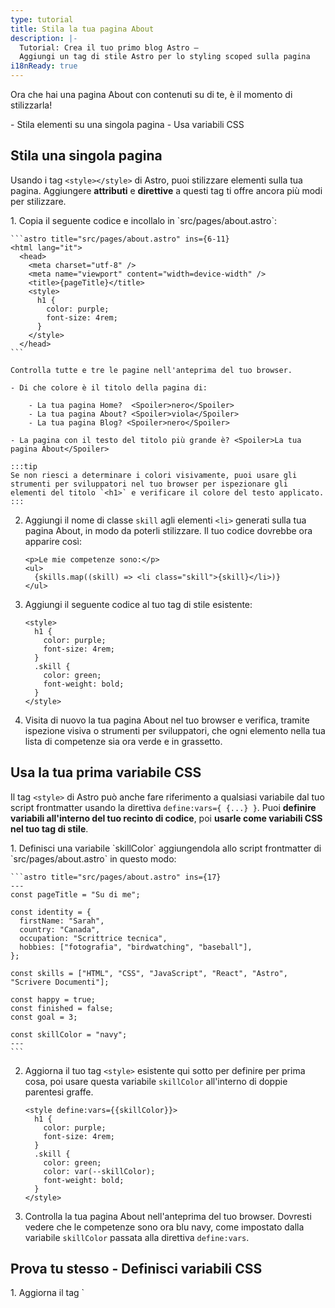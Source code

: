 ```yaml
---
type: tutorial
title: Stila la tua pagina About
description: |-
  Tutorial: Crea il tuo primo blog Astro —
  Aggiungi un tag di stile Astro per lo styling scoped sulla pagina
i18nReady: true
---
```


Ora che hai una pagina About con contenuti su di te, è il momento di stilizzarla!

<PreCheck>
  - Stila elementi su una singola pagina
  - Usa variabili CSS
</PreCheck>


## Stila una singola pagina

Usando i tag `<style></style>` di Astro, puoi stilizzare elementi sulla tua pagina. Aggiungere **attributi** e **direttive** a questi tag ti offre ancora più modi per stilizzare.

<Steps>
1. Copia il seguente codice e incollalo in `src/pages/about.astro`:

    ```astro title="src/pages/about.astro" ins={6-11}
    <html lang="it">
      <head>
        <meta charset="utf-8" />
        <meta name="viewport" content="width=device-width" />
        <title>{pageTitle}</title>
        <style>
          h1 {
            color: purple;
            font-size: 4rem;
          }
        </style>
      </head>
    ```

    Controlla tutte e tre le pagine nell'anteprima del tuo browser.

    - Di che colore è il titolo della pagina di:

        - La tua pagina Home?  <Spoiler>nero</Spoiler>
        - La tua pagina About? <Spoiler>viola</Spoiler>
        - La tua pagina Blog? <Spoiler>nero</Spoiler>

    - La pagina con il testo del titolo più grande è? <Spoiler>La tua pagina About</Spoiler>

    :::tip
    Se non riesci a determinare i colori visivamente, puoi usare gli strumenti per sviluppatori nel tuo browser per ispezionare gli elementi del titolo `<h1>` e verificare il colore del testo applicato.
    :::

2. Aggiungi il nome di classe `skill` agli elementi `<li>` generati sulla tua pagina About, in modo da poterli stilizzare. Il tuo codice dovrebbe ora apparire così:

    ```astro title="src/pages/about.astro" 'class="skill"'
    <p>Le mie competenze sono:</p>
    <ul>
      {skills.map((skill) => <li class="skill">{skill}</li>)}
    </ul>
    ```

3. Aggiungi il seguente codice al tuo tag di stile esistente:

    ```astro title="src/pages/about.astro" ins={6-9}
    <style>
      h1 {
        color: purple;
        font-size: 4rem;
      }
      .skill {
        color: green;
        font-weight: bold;
      }
    </style>
    ```




  4. Visita di nuovo la tua pagina About nel tuo browser e verifica, tramite ispezione visiva o strumenti per sviluppatori, che ogni elemento nella tua lista di competenze sia ora verde e in grassetto.
</Steps>

## Usa la tua prima variabile CSS
Il tag `<style>` di Astro può anche fare riferimento a qualsiasi variabile dal tuo script frontmatter usando la direttiva `define:vars={ {...} }`. Puoi **definire variabili all'interno del tuo recinto di codice**, poi **usarle come variabili CSS nel tuo tag di stile**.

<Steps>
1. Definisci una variabile `skillColor` aggiungendola allo script frontmatter di `src/pages/about.astro` in questo modo:

    ```astro title="src/pages/about.astro" ins={17}
    ---
    const pageTitle = "Su di me";

    const identity = {
      firstName: "Sarah",
      country: "Canada",
      occupation: "Scrittrice tecnica",
      hobbies: ["fotografia", "birdwatching", "baseball"],
    };

    const skills = ["HTML", "CSS", "JavaScript", "React", "Astro", "Scrivere Documenti"];

    const happy = true;
    const finished = false;
    const goal = 3;

    const skillColor = "navy";
    ---
    ```

2. Aggiorna il tuo tag `<style>` esistente qui sotto per definire per prima cosa, poi usare questa variabile `skillColor` all'interno di doppie parentesi graffe.

    ```astro title="src/pages/about.astro" "define:vars={{skillColor}}" "var(--skillColor)" del={7} ins={8}
    <style define:vars={{skillColor}}>
      h1 {
        color: purple;
        font-size: 4rem;
      }
      .skill {
        color: green;
        color: var(--skillColor);
        font-weight: bold;
      }
    </style>
    ```

3. Controlla la tua pagina About nell'anteprima del tuo browser. Dovresti vedere che le competenze sono ora blu navy, come impostato dalla variabile `skillColor` passata alla direttiva `define:vars`.
</Steps>

<Box icon="puzzle-piece">

## Prova tu stesso - Definisci variabili CSS

<Steps>
 1. Aggiorna il tag `<style>` sulla tua pagina About in modo che corrisponda a quello qui sotto.

    ```astro title="src/pages/about.astro"
    <style define:vars={{skillColor, fontWeight, textCase}}>
      h1 {
        color: purple;
        font-size: 4rem;
      }
      .skill {
        color: var(--skillColor);
        font-weight: var(--fontWeight);
        text-transform: var(--textCase);
      }
    </style>
    ```

 2. Aggiungi qualsiasi definizione di variabile mancante nel tuo script frontmatter in modo che il tuo nuovo tag `<style>` applichi con successo questi stili alla tua lista di competenze:
    - Il colore del testo è blu navy
    - Il testo è in grassetto
    - Le voci di elenco sono in maiuscolo (tutte lettere maiuscole)
</Steps>
<details>
<summary>✅ Mostrami il codice! ✅</summary>

```astro title="src/pages/about.astro" ins={18-19}
---
const pageTitle = "Su di me";

const identity = {
  firstName: "Sarah",
  country: "Canada",
  occupation: "Scrittrice tecnica",
  hobbies: ["fotografia", "birdwatching", "baseball"],
};

const skills = ["HTML", "CSS", "JavaScript", "React", "Astro", "Scrivere Documenti"];

const happy = true;
const finished = false;
const goal = 3;

const skillColor = "navy";
const fontWeight = "bold";
const textCase = "uppercase";
---
```
</details>

</Box>



<Box icon="check-list">
## Checklist

<Checklist>
- [ ] Posso aggiungere stili CSS a una singola pagina usando un tag `<style>` di Astro.
- [ ] Posso usare variabili per stilizzare elementi sulla pagina.
</Checklist>
</Box>

### Risorse
- [Sintassi Astro vs JSX - confronto](/it/reference/astro-syntax/#differenze-tra-astro-e-jsx)

- [Tag `<style>` di Astro](/it/guides/styling/#styling-in-astro)

- [Variabili CSS in Astro](/it/guides/styling/#css-variables)




